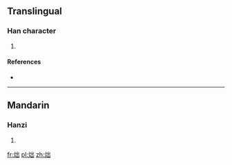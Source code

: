 ==Translingual==

===Han character===
{{Han char|rn=86|rad=火|as=05|sn=9|four=|canj=火山山 (FUU)}}

# {{defn|Han|sort=火05}}

====References====
* {{Han ref|kx=0668.180|dkj=18947|dj=1077.190|hdz=32197.120|uh=70AA|ud=28842}}

----

==Mandarin==

===Hanzi===
{{cmn-hanzi|pin=[[zhuó]] ([[zhuo2]])|wg=cho<sup>2</sup>}}

# {{defn|lang=cmn|sort=火05}}

[[fr:炪]]
[[pl:炪]]
[[zh:炪]]